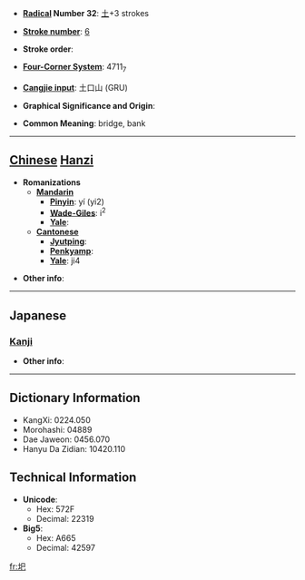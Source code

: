 * '''[[Wiktionary:Chinese radical index| Radical]] Number 32''': [[Wiktionary:Chinese radical index 土|土]]+3 strokes

* '''[[Wiktionary:Chinese total strokes index|Stroke number]]''': [[Wiktionary:Chinese total strokes index 6|6]]

* '''Stroke order''': 

* '''[[Wiktionary:Chinese four corner index|Four-Corner System]]''': 4711<sub>7</sub>

* '''[[Wiktionary:Chinese Cangjie index|Cangjie input]]''': 土口山 (GRU)

* '''Graphical Significance and Origin''': 

* '''Common Meaning''': bridge, bank

----

== [[Chinese]] [[Hanzi]] ==

* '''Romanizations'''
** '''[[Mandarin]]'''
*** '''[[Pinyin]]''': yí (yi2)
*** '''[[Wade-Giles]]''': i<sup>2</sup>
*** '''[[Yale]]''': 
** '''[[Cantonese]]'''
*** '''[[Jyutping]]''':
*** '''[[Penkyamp]]''': 
*** '''[[Yale]]''': ji4

* '''Other info''': 

----

==Japanese==
===[[Kanji]]===
{{kanji|on readings=[[い]] (i), [[し]] (shi)
|kun readings=[[どぶる]] (doburu)
}}

* '''Other info''':  

----

== Dictionary Information ==

* KangXi: 0224.050
* Morohashi: 04889
* Dae Jaweon: 0456.070
* Hanyu Da Zidian: 10420.110

== Technical Information ==

* '''Unicode''':
** Hex: 572F
** Decimal: 22319
* '''Big5''':
** Hex: A665
** Decimal: 42597

[[fr:圯]]